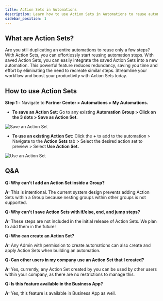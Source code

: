 ```yaml
---
title: Action Sets in Automations
description: Learn how to use Action Sets in Automations to reuse automation steps and increase efficiency.
sidebar_position: 1
---
```


## What are Action Sets?

Are you still duplicating an entire automations to reuse only a few steps? With Action Sets, you can effortlessly start reusing automation steps. With saved Action Sets, you can easily integrate the saved Action Sets into a new automation. This powerful feature reduces redundancy, saving you time and effort by eliminating the need to recreate similar steps. Streamline your workflow and boost your productivity with Action Sets today.

## How to use Action Sets

**Step 1 -** Navigate to **Partner Center > Automations > My Automations.**

- **To save an Action Set:** Go to any existing **Automation Group > Click on the 3 dots > Save as Action Set.**

![Save an Action Set](/img/automations/my-automations/action-set-save.jpg)

- **To use an existing Action Set:** Click the **+** to add to the automation > Navigate to the **Action Sets** tab > Select the desired action set to preview > Select **Use Action Set.**

![Use an Action Set](/img/automations/my-automations/action-set-use.jpg)

## Q&A

**Q: Why can't I add an Action Set inside a Group?**

**A:** This is intentional. The current system design prevents adding Action Sets within a Group because nesting groups within other groups is not supported.

**Q: Why can't I save Action Sets with if/else, end, and jump steps?**

**A:** These steps are not included in the initial release of Action Sets. We plan to add them in the future!

**Q: Who can create an Action Set?**

**A:** Any Admin with permission to create automations can also create and apply Action Sets when building an automation.

**Q: Can other users in my company use an Action Set that I created?**

**A:** Yes, currently, any Action Set created by you can be used by other users within your company, as there are no restrictions to manage this.

**Q: Is this feature available in the Business App?**

**A:** Yes, this feature is available in Business App as well.